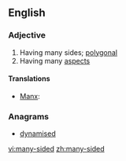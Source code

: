 ==English==

===Adjective===
{{en-adj|head=[[many]]-[[sided]]}}

# Having many sides; [[polygonal]]
# Having many [[aspect]]s

====Translations====
{{trans-top|having many sides}}
* [[Manx]]: {{t|gv|yl-heuagh}}
{{trans-mid}}
{{trans-bottom}}

===Anagrams===
* [[dynamised#English|dynamised]]

[[vi:many-sided]]
[[zh:many-sided]]